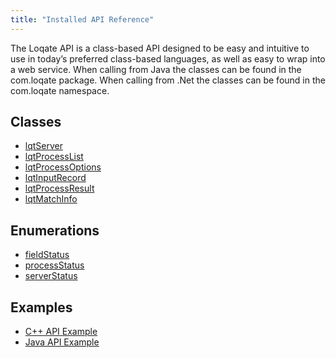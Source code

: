 ```yaml
---
title: "Installed API Reference"
---
```


The Loqate API is a class-based API designed to be easy and intuitive to use in today’s preferred class-based languages, as well as easy to wrap into a web service. When calling from Java the classes can be found in the com.loqate package. When calling from .Net the classes can be found in the com.loqate namespace.

## Classes

- [lqtServer](/support/installed-api/lqtserver/)
- [lqtProcessList](/support/installed-api/lqtprocesslist/)
- [lqtProcessOptions](/support/installed-api/lqtprocessoption/)
- [lqtInputRecord](/support/installed-api/lqtinputrecord/)
- [lqtProcessResult](/support/installed-api/lqtprocessresult/)
- [lqtMatchInfo](/support/installed-api/lqtmatchinfo/)

## Enumerations

- [fieldStatus](/report-codes/fieldstatus/)
- [processStatus](/field-descriptions/processstatus/)
- [serverStatus](/field-descriptions/serverstatus/)

## Examples

- [C++ API Example](/tutorials/cpp-api/)
- [Java API Example](/tutorials/java-api/)

